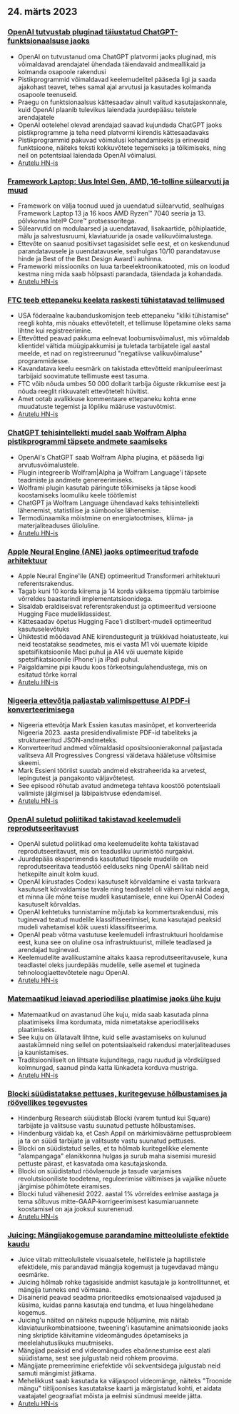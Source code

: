 

<CallToAction />

<Steps>

## 24. märts 2023

### [OpenAI tutvustab pluginad täiustatud ChatGPT-funktsionaalsuse jaoks](https://openai.com/blog/chatgpt-plugins)

- OpenAI on tutvustanud oma ChatGPT platvormi jaoks pluginad, mis võimaldavad arendajatel ühendada täiendavaid andmeallikaid ja kolmanda osapoole rakendusi
- Pistikprogrammid võimaldavad keelemudelitel pääseda ligi ja saada ajakohast teavet, tehes samal ajal arvutusi ja kasutades kolmanda osapoole teenuseid.
- Praegu on funktsionaalsus kättesaadav ainult valitud kasutajaskonnale, kuid OpenAI plaanib tulevikus laiendada juurdepääsu teistele arendajatele
- OpenAI ootelehel olevad arendajad saavad kujundada ChatGPT jaoks pistikprogramme ja teha need platvormi kiirendis kättesaadavaks
- Pistikprogrammid pakuvad võimalusi kohandamiseks ja erinevaid funktsioone, näiteks teksti kokkuvõtete tegemiseks ja tõlkimiseks, ning neil on potentsiaal laiendada OpenAI võimalusi.
- [Arutelu HN-is](http://news.ycombinator.com/item?id=35277677)

### [Framework Laptop: Uus Intel Gen, AMD, 16-tolline sülearvuti ja muud](https://frame.work/)

- Framework on välja toonud uued ja uuendatud sülearvutid, sealhulgas Framework Laptop 13 ja 16 koos AMD Ryzen™ 7040 seeria ja 13. põlvkonna Intel® Core™ protsessoritega.
- Sülearvutid on modulaarsed ja uuendatavad, lisakaartide, põhiplaatide, mälu ja salvestusruumi, klaviatuuride ja osade valikuvõimalustega.
- Ettevõte on saanud positiivset tagasisidet selle eest, et on keskendunud parandatavusele ja uuendatavusele, sealhulgas 10/10 parandatavuse hinde ja Best of the Best Design Award'i auhinna.
- Frameworki missiooniks on luua tarbeelektroonikatooted, mis on loodud kestma ning mida saab hõlpsasti parandada, täiendada ja kohandada.
- [Arutelu HN-is](http://news.ycombinator.com/item?id=35277660)

### [FTC teeb ettepaneku keelata raskesti tühistatavad tellimused](https://www.theverge.com/2023/3/23/23652373/ftc-click-to-cancel-subscription-service-dark-patterns-ban)

- USA föderaalne kaubanduskomisjon teeb ettepaneku "kliki tühistamise" reegli kohta, mis nõuaks ettevõtetelt, et tellimuse lõpetamine oleks sama lihtne kui registreerimine.
- Ettevõtted peavad pakkuma eelnevat loobumisvõimalust, mis võimaldab klientidel vältida müügipakkumisi ja tuletada tarbijatele igal aastal meelde, et nad on registreerunud "negatiivse valikuvõimaluse" programmidesse.
- Kavandatava keelu eesmärk on takistada ettevõtteid manipuleerimast tarbijaid soovimatute tellimuste eest tasuma.
- FTC võib nõuda umbes 50 000 dollarit tarbija õiguste rikkumise eest ja nõuda reeglit rikkuvatelt ettevõtetelt hüvitist.
- Amet ootab avalikkuse kommentaare ettepaneku kohta enne muudatuste tegemist ja lõpliku määruse vastuvõtmist.
- [Arutelu HN-is](http://news.ycombinator.com/item?id=35274519)

### [ChatGPT tehisintellekti mudel saab Wolfram Alpha pistikprogrammi täpsete andmete saamiseks](https://writings.stephenwolfram.com/2023/03/chatgpt-gets-its-wolfram-superpowers/)

- OpenAI's ChatGPT saab Wolfram Alpha plugina, et pääseda ligi arvutusvõimalustele.
- Plugin integreerib Wolfram|Alpha ja Wolfram Language'i täpsete teadmiste ja andmete genereerimiseks.
- Wolframi plugin kasutab päringute tõlkimiseks ja täpse koodi koostamiseks loomuliku keele töötlemist
- ChatGPT ja Wolfram Language ühendavad kaks tehisintellekti lähenemist, statistilise ja sümboolse lähenemise.
- Termodünaamika mõistmine on energiatootmises, kliima- ja materjaliteaduses ülioluline.
- [Arutelu HN-is](http://news.ycombinator.com/item?id=35277925)

### [Apple Neural Engine (ANE) jaoks optimeeritud trafode arhitektuur](https://github.com/apple/ml-ane-transformers)

- Apple Neural Engine'ile (ANE) optimeeritud Transformeri arhitektuuri referentsrakendus.
- Tagab kuni 10 korda kiirema ja 14 korda väiksema tippmälu tarbimise võrreldes baastarindi implementatsioonidega.
- Sisaldab eraldiseisvat referentsrakendust ja optimeeritud versioone Hugging Face mudeliklassidest.
- Kättesaadav õpetus Hugging Face'i distilbert-mudeli optimeeritud kasutuselevõtuks
- Ühiktestid mõõdavad ANE kiirendustegurit ja trükkivad hoiatusteate, kui neid teostatakse seadmetes, mis ei vasta M1 või uuemate kiipide spetsifikatsioonile Maci puhul ja A14 või uuemate kiipide spetsifikatsioonile iPhone'i ja iPadi puhul.
- Paigaldamine pipi kaudu koos tõrkeotsingulahendustega, mis on esitatud tõrke korral
- [Arutelu HN-is](http://news.ycombinator.com/item?id=35282325)

### [Nigeeria ettevõtja paljastab valimispettuse AI PDF-i konverteerimisega](https://markessien.com/posts/drama_of_transcription/)

- Nigeeria ettevõtja Mark Essien kasutas masinõpet, et konverteerida Nigeeria 2023. aasta presidendivalimiste PDF-id tabeliteks ja struktureeritud JSON-andmeteks.
- Konverteeritud andmed võimaldasid opositsioonierakonnal paljastada valitseva All Progressives Congressi väidetava hääletuse võltsimise skeemi.
- Mark Essieni tööriist suudab andmeid ekstraheerida ka arvetest, lepingutest ja pangakonto väljavõtetest.
- See episood rõhutab avatud andmetega tehtava koostöö potentsiaali valimiste jälgimisel ja läbipaistvuse edendamisel.
- [Arutelu HN-is](http://news.ycombinator.com/item?id=35272227)

### [OpenAI suletud poliitikad takistavad keelemudeli reprodutseeritavust](https://aisnakeoil.substack.com/p/openais-policies-hinder-reproducible)

- OpenAI suletud poliitikad oma keelemudelite kohta takistavad reprodutseeritavust, mis on teadusliku uurimistöö nurgakivi.
- Juurdepääs eksperimendis kasutatud täpsele mudelile on reprodutseeritava teadustöö eelduseks ning OpenAI säilitab neid hetkepilte ainult kolm kuud.
- OpenAI kiirustades Codexi kasutuselt kõrvaldamine ei vasta tarkvara kasutuselt kõrvaldamise tavale ning teadlastel oli vähem kui nädal aega, et minna üle mõne teise mudeli kasutamisele, enne kui OpenAI Codexi kasutuselt kõrvaldas.
- OpenAI kehtetuks tunnistamine mõjutab ka kommertsrakendusi, mis tuginevad teatud mudelile klassifitseerimisel, kuna kasutajad peaksid mudeli vahetamisel kõik uuesti klassifitseerima.
- OpenAI peab võtma vastutuse keelemudeli infrastruktuuri hooldamise eest, kuna see on oluline osa infrastruktuurist, millele teadlased ja arendajad tuginevad.
- Keelemudelite avalikustamine aitaks kaasa reprodutseeritavusele, kuna teadlastel oleks juurdepääs mudelile, selle asemel et tugineda tehnoloogiaettevõtetele nagu OpenAI.
- [Arutelu HN-is](http://news.ycombinator.com/item?id=35269304)

### [Matemaatikud leiavad aperiodilise plaatimise jaoks ühe kuju](https://www.newscientist.com/article/2365363-mathematicians-discover-shape-that-can-tile-a-wall-and-never-repeat/)

- Matemaatikud on avastanud ühe kuju, mida saab kasutada pinna plaatimiseks ilma kordumata, mida nimetatakse aperiodiliseks plaatimiseks.
- See kuju on üllatavalt lihtne, kuid selle avastamiseks on kulunud aastakümneid ning sellel on potentsiaalseid rakendusi materjaliteaduses ja kaunistamises.
- Traditsiooniliselt on lihtsate kujunditega, nagu ruudud ja võrdkülgsed kolmnurgad, saanud pinda katta lünkadeta korduva mustriga.
- [Arutelu HN-is](http://news.ycombinator.com/item?id=35273707)

### [Blocki süüdistatakse pettuses, kuritegevuse hõlbustamises ja röövellikes tegevustes](https://hindenburgresearch.com/block/)

- Hindenburg Research süüdistab Blocki (varem tuntud kui Square) tarbijate ja valitsuse vastu suunatud pettuste hõlbustamises.
- Hindenburg väidab ka, et Cash Appil on märkimisväärne pettusprobleem ja ta on süüdi tarbijate ja valitsuste vastu suunatud pettuses.
- Blocki on süüdistatud selles, et ta hõlmab kuritegelikke elemente "alampangaga" elanikkonna hulgas ja surub maha sisemisi muresid pettuste pärast, et kasvatada oma kasutajaskonda.
- Blocki on süüdistatud röövlaenude ja tasude varjamises revolutsiooniliste toodetena, reguleerimise vältimises ja vajalike nõuete järgimise põhimõtete eiramises.
- Blocki tulud vähenesid 2022. aastal 1% võrreldes eelmise aastaga ja tema sõltuvus mitte-GAAP-korrigeerimisest kasumiaruannete koostamisel on aja jooksul suurenenud.
- [Arutelu HN-is](http://news.ycombinator.com/item?id=35273782)

### [Juicing: Mängijakogemuse parandamine mitteoluliste efektide kaudu](https://garden.bradwoods.io/notes/design/juice)

- Juice viitab mitteolulistele visuaalsetele, helilistele ja haptilistele efektidele, mis parandavad mängija kogemust ja tugevdavad mängu eesmärke.
- Juicing hõlmab rohke tagasiside andmist kasutajale ja kontrollitunnet, et mängija tunneks end võimsana.
- Disainerid peavad seadma prioriteediks emotsionaalsed vajadused ja küsima, kuidas panna kasutaja end tundma, et luua hingelähedane kogemus.
- Juicing'u näited on näiteks nuppude hõljumine, mis näitab klaviatuurikombinatsioone, tweening'i kasutamine animatsioonide jaoks ning skriptide käivitamine videomängudes õpetamiseks ja meelelahutuslikuks muutmiseks.
- Mängijad peaksid end videomängudes ebaõnnestumise eest alati süüdistama, sest see julgustab neid rohkem proovima.
- Mängijate premeerimine eriefektide või sekventsidega julgustab neid samuti mängimist jätkama.
- Mehelikkust saab kasutada ka väljaspool videomänge, näiteks "Troonide mängu" tiitlijoonises kasutatakse kaarti ja märgistatud kohti, et aidata vaatajatel geograafiat mõista ja eelmisi sündmusi meelde jätta.
- [Arutelu HN-is](http://news.ycombinator.com/item?id=35273139)

</Steps>
